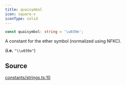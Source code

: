 ```yaml
---
title: quaisymbol
icon: square-v
iconType: solid
---
```


```ts
const quaisymbol: string = '\u039e';
```

A constant for the ether symbol (normalized using NFKC).

(**i.e.** `"\\u039e"`)

## Source

[constants/strings.ts:10](https://github.com/dominant-strategies/quais.js/blob/14d22c5ff060a85491cc4ef5cdd1465880791511/src/constants/strings.ts#L10)
